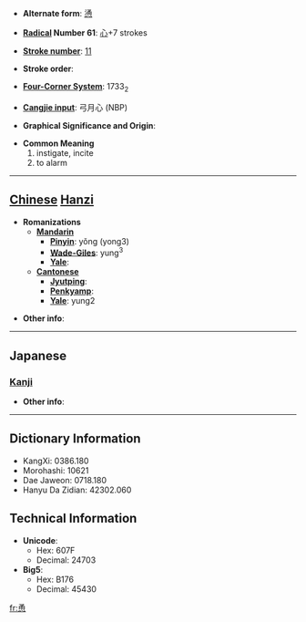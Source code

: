 * '''Alternate form''': [[慂]]

* '''[[Wiktionary:Chinese radical index| Radical]] Number 61''': [[Wiktionary:Chinese radical index 心|心]]+7 strokes

* '''[[Wiktionary:Chinese total strokes index|Stroke number]]''': [[Wiktionary:Chinese total strokes index 11|11]]

* '''Stroke order''': 

* '''[[Wiktionary:Chinese four corner index|Four-Corner System]]''': 1733<sub>2</sub>

* '''[[Wiktionary:Chinese Cangjie index|Cangjie input]]''': 弓月心 (NBP)

* '''Graphical Significance and Origin''': 

* '''Common Meaning'''
*#instigate, incite
*# to alarm


----

== [[Chinese]] [[Hanzi]] ==

* '''Romanizations'''
** '''[[Mandarin]]'''
*** '''[[Pinyin]]''': yǒng (yong3)
*** '''[[Wade-Giles]]''': yung<sup>3</sup>
*** '''[[Yale]]''': 
** '''[[Cantonese]]'''
*** '''[[Jyutping]]''':
*** '''[[Penkyamp]]''': 
*** '''[[Yale]]''': yung2

* '''Other info''': 

----

==Japanese==
===[[Kanji]]===
{{kanji|on readings=[[よう]] (yō), [[ゆ]] (yu), [[とう]] (tō), [[つ]] (tsu)
|kun readings=[[いさむ]] (isamu)
}}

* '''Other info''':  

----

== Dictionary Information ==

* KangXi: 0386.180
* Morohashi: 10621
* Dae Jaweon: 0718.180
* Hanyu Da Zidian: 42302.060

== Technical Information ==

* '''Unicode''':
** Hex: 607F
** Decimal: 24703
* '''Big5''':
** Hex: B176
** Decimal: 45430

[[fr:恿]]